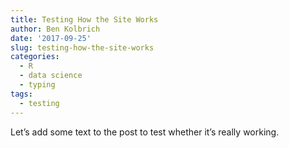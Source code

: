 ```yaml
---
title: Testing How the Site Works
author: Ben Kolbrich
date: '2017-09-25'
slug: testing-how-the-site-works
categories:
  - R
  - data science
  - typing
tags:
  - testing
---
```


Let's add some text to the post to test whether it's really working.